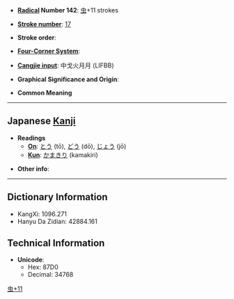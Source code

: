 * '''[[Wiktionary:Chinese radical index| Radical]] Number 142''': [[Wiktionary:Chinese radical index 虫|虫]]+11 strokes

* '''[[Wiktionary:Chinese total strokes index|Stroke number]]''': [[Wiktionary:Chinese total strokes index 17|17]]

* '''Stroke order''': 

* '''[[Wiktionary:Chinese four corner index|Four-Corner System]]''': 

* '''[[Wiktionary:Chinese Cangjie index|Cangjie input]]''': 中戈火月月 (LIFBB)

* '''Graphical Significance and Origin''': 

* '''Common Meaning'''

----

== Japanese [[Kanji]] ==

* '''Readings'''
** '''[[On]]''': [[とう]] (tō), [[どう]] (dō), [[じょう]] (jō)
** '''[[Kun]]''': [[かまきり]] (kamakiri)

* '''Other info''':  

----

== Dictionary Information ==

* KangXi: 1096.271
* Hanyu Da Zidian: 42884.161

== Technical Information ==

* '''Unicode''':
** Hex: 87D0
** Decimal: 34768

[[Category:Japanese-only CJKV Characters|虫+11]]